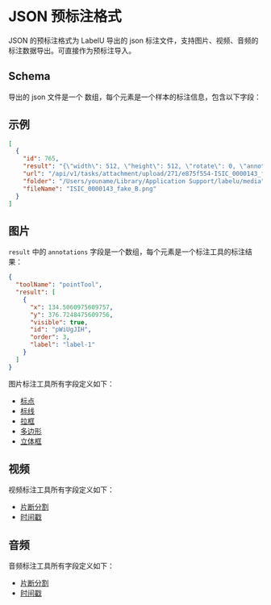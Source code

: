 
# JSON 预标注格式

JSON 的预标注格式为 LabelU 导出的 json 标注文件，支持图片、视频、音频的标注数据导出。可直接作为预标注导入。

## Schema

导出的 json 文件是一个 数组，每个元素是一个样本的标注信息，包含以下字段：

<JsonSchemaTable schema={jsonschema} />

## 示例

```json
[
  {
    "id": 765,
    "result": "{\"width\": 512, \"height\": 512, \"rotate\": 0, \"annotations\": [{\"toolName\": \"rectTool\", \"result\": [{\"id\": \"9bx61depnkm\", \"x\": 176.8566493955095, \"y\": 189.23661485319516, \"label\": \"label-1\", \"width\": 129.9896373056995, \"height\": 142.36960276338516, \"order\": 1}]}]}",
    "url": "/api/v1/tasks/attachment/upload/271/e875f554-ISIC_0000143_fake_B.png",
    "folder": "/Users/youname/Library/Application Support/labelu/media",
    "fileName": "ISIC_0000143_fake_B.png"
  }
]
```

## 图片 

<JsonSchemaTable schema={imageJsonschema} />

`result` 中的 `annotations` 字段是一个数组，每个元素是一个标注工具的标注结果：

```json
{
  "toolName": "pointTool",
  "result": [
    {
      "x": 134.5060975609757,
      "y": 376.7248475609756,
      "visible": true,
      "id": "pWiUgJIH",
      "order": 3,
      "label": "label-1"
    }
  ]
}
```

图片标注工具所有字段定义如下：

- [标点](/schema/image/point)
- [标线](/schema/image/line)
- [拉框](/schema/image/rect)
- [多边形](/schema/image/polygon)
- [立体框](/schema/image/cuboid)

## 视频


<JsonSchemaTable schema={videoJsonschema} />

视频标注工具所有字段定义如下：

- [片断分割](/schema/video/segmentation)
- [时间戳](/schema/video/timestamp)


## 音频


<JsonSchemaTable schema={audioJsonschema} />

音频标注工具所有字段定义如下：

- [片断分割](/schema/audio/segmentation)
- [时间戳](/schema/audio/timestamp)